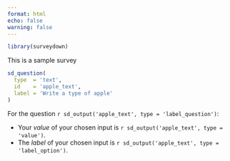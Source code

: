 ```yaml
---
format: html
echo: false
warning: false
---
```


```r
library(surveydown)
```
::: {.sd_page id=page_id}

This is a sample survey

```r
sd_question(
  type  = 'text',
  id    = 'apple_text',
  label = 'Write a type of apple'
)
```

For the question `r sd_output('apple_text', type = 'label_question')`:

- Your _value_ of your chosen input is `r sd_output('apple_text', type = 'value')`.
- The _label_ of your chosen input is `r sd_output('apple_text', type = 'label_option')`.

:::